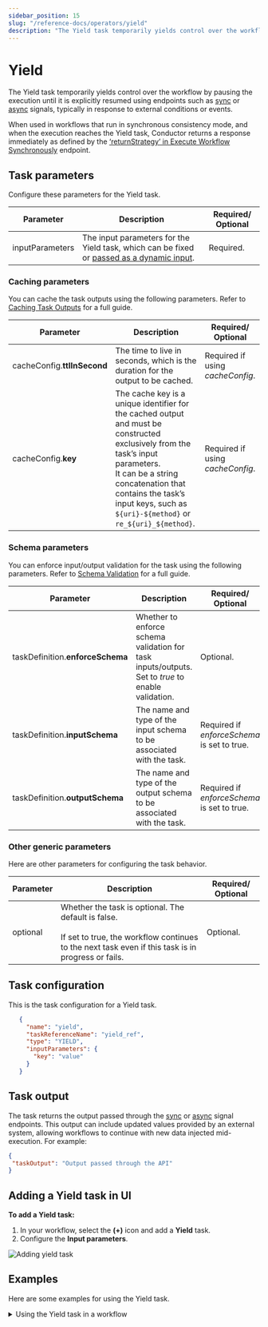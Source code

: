 ```yaml
---
sidebar_position: 15
slug: "/reference-docs/operators/yield"
description: "The Yield task temporarily yields control over the workflow by pausing the execution."
---
```



# Yield

The Yield task temporarily yields control over the workflow by pausing the execution until it is explicitly resumed using endpoints such as [sync](/reference-docs/api/task/signal-running-task-synchronously) or [async](/reference-docs/api/task/signal-running-task-asynchronously) signals, typically in response to external conditions or events.

When used in workflows that run in synchronous consistency mode, and when the execution reaches the Yield task, Conductor returns a response immediately as defined by the [‘returnStrategy’ in Execute Workflow Synchronously](/content/reference-docs/api/workflow/synchronous-workflow-execution#query-parameters) endpoint.

## Task parameters

Configure these parameters for the Yield task.

| Parameter | Description | Required/ Optional | 
| --------- | ----------- | ----------------- | 
| inputParameters | The input parameters for the Yield task, which can be fixed or [passed as a dynamic input](/developer-guides/passing-inputs-to-task-in-conductor). | Required. | 

### Caching parameters

You can cache the task outputs using the following parameters. Refer to [Caching Task Outputs](/faqs/task-cache-output) for a full guide.

| Parameter | Description | Required/ Optional | 
| --------- | ----------- | ----------------- | 
| cacheConfig.**ttlInSecond** | The time to live in seconds, which is the duration for the output to be cached. | Required if using *cacheConfig*. |
| cacheConfig.**key** | The cache key is a unique identifier for the cached output and must be constructed exclusively from the task’s input parameters.<br/>It can be a string concatenation that contains the task’s input keys, such as `${uri}-${method}` or `re_${uri}_${method}`. | Required if using *cacheConfig*. |

### Schema parameters

You can enforce input/output validation for the task using the following parameters. Refer to [Schema Validation](/developer-guides/schema-validation) for a full guide.

| Parameter | Description | Required/ Optional | 
| --------- | ----------- | ----------------- | 
| taskDefinition.**enforceSchema** | Whether to enforce schema validation for task inputs/outputs. Set to *true* to enable validation. | Optional. | 
| taskDefinition.**inputSchema** | The name and type of the input schema to be associated with the task. | Required if *enforceSchema* is set to true. | 
| taskDefinition.**outputSchema** | The name and type of the output schema to be associated with the task. | Required if *enforceSchema* is set to true.

### Other generic parameters

Here are other parameters for configuring the task behavior.

| Parameter | Description | Required/ Optional | 
| --------- | ----------- | ----------------- | 
| optional | Whether the task is optional. The default is false. <br/> <br/> If set to true, the workflow continues to the next task even if this task is in progress or fails.| Optional. | 


## Task configuration

This is the task configuration for a Yield task.

```json
   {
     "name": "yield",
     "taskReferenceName": "yield_ref",
     "type": "YIELD",
     "inputParameters": {
       "key": "value"
     }
   }
```

## Task output

The task returns the output passed through the [sync](/content/reference-docs/api/task/signal-running-task-synchronously) or [async](/content/reference-docs/api/task/signal-running-task-asynchronously) signal endpoints. This output can include updated values provided by an external system, allowing workflows to continue with new data injected mid-execution. For example:

```json
{
 "taskOutput": "Output passed through the API"
}
```

## Adding a Yield task in UI

**To add a Yield task:**

1. In your workflow, select the **(+)** icon and add a **Yield** task.
2. Configure the **Input parameters**. 

<p><img src="/content/img/yield-task-ui.png" alt="Adding yield task" /></p>

## Examples

Here are some examples for using the Yield task.

<details>
<summary>Using the Yield task in a workflow</summary>
<p>

To demonstrate the Yield task, consider the following workflow that contains a Yield task:

```json
{
 "name": "http_yield_signal_test",
 "description": "http_yield_signal_test",
 "version": 1,
 "tasks": [
   {
     "name": "http",
     "taskReferenceName": "http_ref",
     "inputParameters": {
       "uri": "https://orkes-api-tester.orkesconductor.com/api",
       "method": "GET",
       "accept": "application/json",
       "contentType": "application/json",
       "encode": true
     },
     "type": "HTTP"
   },
   {
     "name": "yield",
     "taskReferenceName": "simple_ref_1",
     "inputParameters": {},
     "type": "YIELD"
   }
 ],
 "schemaVersion": 2
}
```

In this example:

- The workflow begins by executing an HTTP task.
- After the HTTP task is completed, it proceeds to the Yield task.
- The workflow is now paused, and the Yield task waits to be signaled.

Let’s signal this task asynchronously using the endpoint [`POST /api/tasks/{workflowId}/{status}/signal`](/content/reference-docs/api/task/signal-running-task-asynchronously). An example API request:

```shell
curl -X 'POST' \
  'https://developer.orkescloud.com/api/tasks/fd7s37423ca7-5002-11f0-9613-0e9a9f41f671/COMPLETED/signal' \
  -H 'accept: */*' \
  -H 'X-Authorization: <TOKEN>' \
  -H 'Content-Type: application/json' \
  -d '{
  "taskOutPut": "Output passed using the API"
}'
```

After calling this endpoint, return to the workflow execution to verify that the Yield task has been successfully signaled, with the output set through the API.

<p><img src="/content/img/yield-example-workflow-execution.png" alt="Sample execution with Yield task completed" /></p>

</p>
</details>